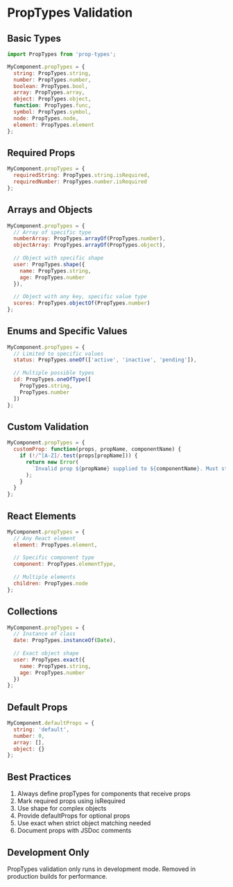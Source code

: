 # PropTypes Validation

## Basic Types
```jsx
import PropTypes from 'prop-types';

MyComponent.propTypes = {
  string: PropTypes.string,
  number: PropTypes.number,
  boolean: PropTypes.bool,
  array: PropTypes.array,
  object: PropTypes.object,
  function: PropTypes.func,
  symbol: PropTypes.symbol,
  node: PropTypes.node,
  element: PropTypes.element
};
```

## Required Props
```jsx
MyComponent.propTypes = {
  requiredString: PropTypes.string.isRequired,
  requiredNumber: PropTypes.number.isRequired
};
```

## Arrays and Objects
```jsx
MyComponent.propTypes = {
  // Array of specific type
  numberArray: PropTypes.arrayOf(PropTypes.number),
  objectArray: PropTypes.arrayOf(PropTypes.object),
  
  // Object with specific shape
  user: PropTypes.shape({
    name: PropTypes.string,
    age: PropTypes.number
  }),
  
  // Object with any key, specific value type
  scores: PropTypes.objectOf(PropTypes.number)
};
```

## Enums and Specific Values
```jsx
MyComponent.propTypes = {
  // Limited to specific values
  status: PropTypes.oneOf(['active', 'inactive', 'pending']),
  
  // Multiple possible types
  id: PropTypes.oneOfType([
    PropTypes.string,
    PropTypes.number
  ])
};
```

## Custom Validation
```jsx
MyComponent.propTypes = {
  customProp: function(props, propName, componentName) {
    if (!/^[A-Z]/.test(props[propName])) {
      return new Error(
        `Invalid prop ${propName} supplied to ${componentName}. Must start with capital letter.`
      );
    }
  }
};
```

## React Elements
```jsx
MyComponent.propTypes = {
  // Any React element
  element: PropTypes.element,
  
  // Specific component type
  component: PropTypes.elementType,
  
  // Multiple elements
  children: PropTypes.node
};
```

## Collections
```jsx
MyComponent.propTypes = {
  // Instance of class
  date: PropTypes.instanceOf(Date),
  
  // Exact object shape
  user: PropTypes.exact({
    name: PropTypes.string,
    age: PropTypes.number
  })
};
```

## Default Props
```jsx
MyComponent.defaultProps = {
  string: 'default',
  number: 0,
  array: [],
  object: {}
};
```

## Best Practices

1. Always define propTypes for components that receive props
2. Mark required props using isRequired
3. Use shape for complex objects
4. Provide defaultProps for optional props
5. Use exact when strict object matching needed
6. Document props with JSDoc comments

## Development Only
PropTypes validation only runs in development mode. Removed in production builds for performance.